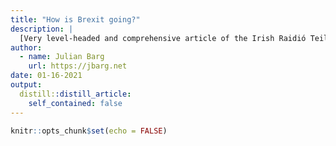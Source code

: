 ```yaml
---
title: "How is Brexit going?"
description: |
  [Very level-headed and comprehensive article of the Irish Raidió Teilifís Éireann on Brexit.](https://www.rte.ie/news/2021/0115/1190108-brexit-analysis-and-comment/) Refreshing after two weeks of "Netherlands stole my sandwich" type journalism.
author:
  - name: Julian Barg
    url: https://jbarg.net
date: 01-16-2021
output:
  distill::distill_article:
    self_contained: false
---
```



```r
knitr::opts_chunk$set(echo = FALSE)
```


